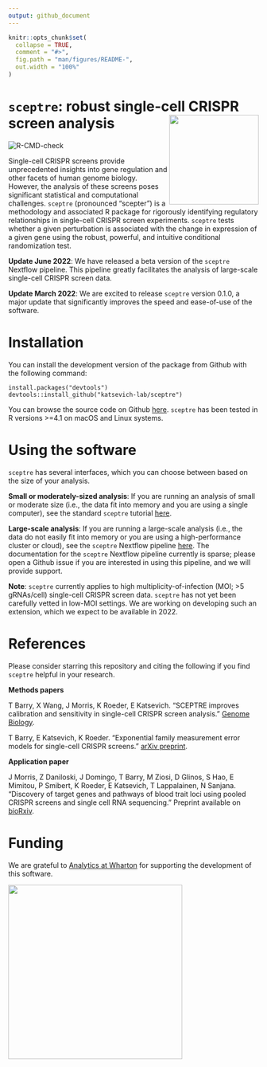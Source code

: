 ```yaml
---
output: github_document
---
```


<!-- README.md is generated from README.Rmd. Please edit that file -->

```r
knitr::opts_chunk$set(
  collapse = TRUE,
  comment = "#>",
  fig.path = "man/figures/README-",
  out.width = "100%"
)
```


# `sceptre`: robust single-cell CRISPR screen analysis <img src="man/figures/hex.jpg" align="right" alt="" width="180" />
<!-- badges: start -->
![R-CMD-check](https://github.com/scarlettcanny0629/sceptre/actions/workflows/R-CMD-check.yaml/badge.svg)
<!-- badges: end -->

Single-cell CRISPR screens provide unprecedented insights into gene
regulation and other facets of human genome biology. However, the
analysis of these screens poses significant statistical and
computational challenges. `sceptre` (pronounced “scepter”) is a
methodology and associated R package for rigorously identifying
regulatory relationships in single-cell CRISPR screen experiments.
`sceptre` tests whether a given perturbation is associated with the
change in expression of a given gene using the robust, powerful, and intuitive
conditional randomization test.

**Update June 2022**: We have released a beta version of the `sceptre` Nextflow pipeline. This pipeline greatly facilitates the analysis of large-scale single-cell CRISPR screen data.

**Update March 2022**: We are excited to release `sceptre` version 0.1.0, a major update that significantly improves the speed and ease-of-use of the software.

# Installation

You can install the development version of the package from Github with
the following command:

    install.packages("devtools")
    devtools::install_github("katsevich-lab/sceptre")

You can browse the source code on Github
[here](https://github.com/katsevich-lab/sceptre). `sceptre` has been tested in R versions >=4.1 on macOS and Linux systems.

# Using the software

`sceptre` has several interfaces, which you can choose between based on the size of your analysis.

**Small or moderately-sized analysis**: If you are running an analysis of
small or moderate size (i.e., the data fit into memory and you are using a single
computer), see the standard `sceptre` tutorial [here](https://katsevich-lab.github.io/sceptre/articles/using_sceptre_v2.html).

**Large-scale analysis**: If you are running a large-scale analysis (i.e., the data do not easily fit into memory or you are using a high-performance cluster or cloud), see the `sceptre` Nextflow pipeline [here](https://github.com/timothy-barry/sceptre-pipeline). The documentation for the `sceptre` Nextflow pipeline currently is sparse; please open a Github issue if you are interested in using this pipeline, and we will provide support.

**Note**: `sceptre` currently applies to high multiplicity-of-infection
(MOI; \>5 gRNAs/cell) single-cell CRISPR screen data. `sceptre` has not
yet been carefully vetted in low-MOI settings. We are working on
developing such an extension, which we expect to be available in 2022.

# References

Please consider starring this repository and citing the following if you find `sceptre` helpful in your research.

**Methods papers**

T Barry, X Wang, J Morris, K Roeder, E Katsevich.
"SCEPTRE improves calibration and sensitivity in single-cell CRISPR screen analysis." [Genome Biology](https://genomebiology.biomedcentral.com/articles/10.1186/s13059-021-02545-2).

T Barry, E Katsevich, K Roeder.
"Exponential family measurement error models for single-cell CRISPR screens." [arXiv preprint](
https://doi.org/10.48550/arXiv.2201.01879).

**Application paper**

J Morris, Z Daniloski, J Domingo, T Barry, M
Ziosi, D Glinos, S Hao, E Mimitou, P Smibert, K Roeder, E Katsevich, T
Lappalainen, N Sanjana. “Discovery of target genes and pathways of blood
trait loci using pooled CRISPR screens and single cell RNA sequencing.”
Preprint available on
[bioRxiv](https://www.biorxiv.org/content/10.1101/2021.04.07.438882v1).

# Funding

We are grateful to [Analytics at
Wharton](https://analytics.wharton.upenn.edu/) for supporting the
development of this software.

<img src="man/figures/wharton_analytics.png" align="center" alt="" width="350" />
